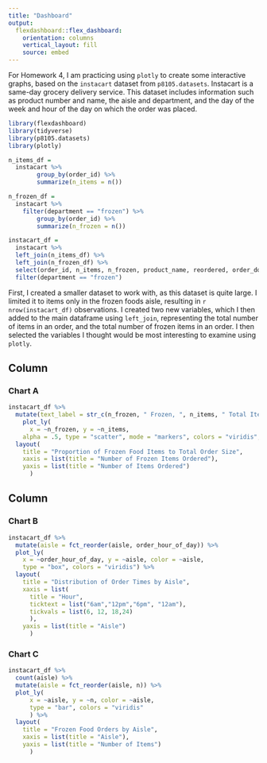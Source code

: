 ```yaml
---
title: "Dashboard"
output: 
  flexdashboard::flex_dashboard:
    orientation: columns
    vertical_layout: fill
    source: embed
---
```


For Homework 4, I am practicing using `plotly` to create some interactive graphs, based on the `instacart` dataset from `p8105.datasets`. Instacart is a same-day grocery delivery service. This dataset includes information such as product number and name, the aisle and department, and the day of the week and hour of the day on which the order was placed.

```r
library(flexdashboard)
library(tidyverse)
library(p8105.datasets)
library(plotly)
```

```r
n_items_df =
  instacart %>%
        group_by(order_id) %>% 
        summarize(n_items = n())

n_frozen_df =
  instacart %>%
    filter(department == "frozen") %>% 
        group_by(order_id) %>% 
        summarize(n_frozen = n())

instacart_df =
  instacart %>% 
  left_join(n_items_df) %>% 
  left_join(n_frozen_df) %>% 
  select(order_id, n_items, n_frozen, product_name, reordered, order_dow, order_hour_of_day, aisle, department) %>% 
  filter(department == "frozen")
```

First, I created a smaller dataset to work with, as this dataset is quite large. I limited it to items only in the frozen foods aisle, resulting in `r nrow(instacart_df)` observations. I created two new variables, which I then added to the main dataframe using `left_join`, representing the total number of items in an order, and the total number of frozen items in an order. I then selected the variables I thought would be most interesting to examine using `plotly`. 

Column {data-width=650}
-----------------------------------------------------------------------

### Chart A

```r
instacart_df %>%
  mutate(text_label = str_c(n_frozen, " Frozen, ", n_items, " Total Items, ", "Ratio: ", n_frozen/n_items)) %>% 
    plot_ly(
      x = ~n_frozen, y = ~n_items,
    alpha = .5, type = "scatter", mode = "markers", colors = "viridis",  text = ~text_label) %>% 
  layout(
    title = "Proportion of Frozen Food Items to Total Order Size",
    xaxis = list(title = "Number of Frozen Items Ordered"), 
    yaxis = list(title = "Number of Items Ordered")
      )
```

Column {data-width=350}
-----------------------------------------------------------------------

### Chart B

```r
instacart_df %>%
  mutate(aisle = fct_reorder(aisle, order_hour_of_day)) %>% 
  plot_ly(
    x = ~order_hour_of_day, y = ~aisle, color = ~aisle,
    type = "box", colors = "viridis") %>% 
  layout(
    title = "Distribution of Order Times by Aisle",
    xaxis = list(
      title = "Hour",
      ticktext = list("6am","12pm","6pm", "12am"),
      tickvals = list(6, 12, 18,24)
      ), 
    yaxis = list(title = "Aisle")
      )
```

### Chart C

```r
instacart_df %>% 
  count(aisle) %>% 
  mutate(aisle = fct_reorder(aisle, n)) %>% 
  plot_ly(
      x = ~aisle, y = ~n, color = ~aisle,
      type = "bar", colors = "viridis"
      ) %>% 
  layout(
    title = "Frozen Food Orders by Aisle",
    xaxis = list(title = "Aisle"),
    yaxis = list(title = "Number of Items")
      )
```


